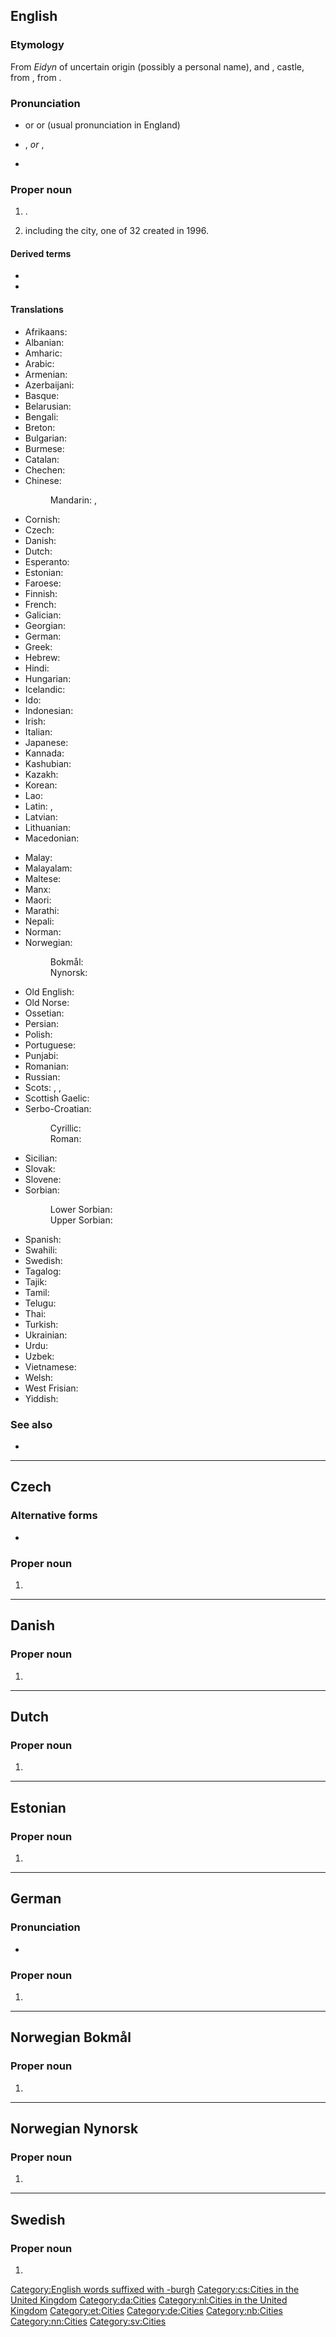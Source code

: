 ==English==
{{wikipedia}}
{{wikipedia|Etymology of Edinburgh}}

===Etymology===
From {{der|en|owl|-}} ''Eidyn'' of uncertain origin (possibly a personal name), and {{der|en|ang|burg}}, castle, from {{der|en|gem-pro|*burgz||fortress}}, from {{der|en|ine-pro|*bʰerǵʰ-}}.

===Pronunciation===
* {{a|UK|AU|NZ}} {{IPA|en|/ˈɛdɪnbəɹə/}} or {{IPA|en|/ˈɛdnbəɹə/}} or {{IPA|en|/ˈɛdɪnbɹə/}} (usual pronunciation in England)
* {{a|US}} {{enPR|ĕdʹĭn-bŭr-ə}} {{IPA|en|/ˈɛdɪnbʌɹə/}}, {{enPR|ĕdʹən-bŭr-ə}} {{IPA|en|/ˈɛdənbʌɹə/}} ''or'' {{enPR|ĕdʹən-bər-ə}}, {{IPA|en|/ˈɛdənbəɹə/}}
* {{audio|en|En-uk-Edinburgh.ogg|Audio (UK)}}

===Proper noun===
{{en-proper noun}}

# {{place|en|city|in and the [[capital city]] of|cc/Scotland}}.
# {{place|en|council area|cc/Scotland}} including the city, one of 32 created in 1996.

====Derived terms====
* {{l|en|Edinburgh of the Seven Seas}}
* {{l|en|New Edinburgh}}

====Translations====
{{trans-top|capital of Scotland}}
* Afrikaans: {{t|af|Edinburg}}
* Albanian: {{t|sq|Edinburg}}
* Amharic: {{t|am|ኤዲንቦሮ}}
* Arabic: {{t|ar|إِدِنْبُرَة|f}}
* Armenian: {{t+|hy|Էդինբուրգ}}
* Azerbaijani: {{t|az|Edinburq}}
* Basque: {{t|eu|Edinburgh}}
* Belarusian: {{t|be|Эдынбу́рг}}
* Bengali: {{t|bn|এডিনবরা}}
* Breton: {{t|br|Dinedin}}
* Bulgarian: {{t|bg|Единбург|sc=Cyrl}}
* Burmese: {{t|my|အက်ဒင်ဗာရာမြို့}}
* Catalan: {{t|ca|Edimburg}}
* Chechen: {{t|ce|Эдинбург}}
* Chinese:
*: Mandarin: {{t+|cmn|愛丁堡|sc=Hani}}, {{t+|cmn|爱丁堡|tr=Àidīngbǎo|sc=Hani}}
* Cornish: {{t|kw|Karedin}}
* Czech: {{t+|cs|Edinburgh|m}}
* Danish: {{t|da|Edinburgh}}
* Dutch: {{t|nl|Edinburgh}}
* Esperanto: {{t|eo|Edinburgo}}
* Estonian: {{t+|et|Edinburgh}}
* Faroese: {{t|fo|Edinburgh}}
* Finnish: {{t+|fi|Edinburgh}}
* French: {{t+|fr|Édimbourg}}
* Galician: {{t|gl|Edimburgo}}
* Georgian: {{t|ka|ედინბურგი}}
* German: {{t+|de|Edinburgh|n}}
* Greek: {{t+|el|Εδιμβούργο|n}}
* Hebrew: {{t|he|אֶדִינְבּוֹרוֹ|tr=edinboro}}
* Hindi: {{t|hi|एडिनबर्ग}}
* Hungarian: {{t+|hu|Edinburgh}}
* Icelandic: {{t|is|Edinborg|f}}
* Ido: {{t|io|Edinburgh}}
* Indonesian: {{t|id|Edinburgh}}
* Irish: {{t|ga|Dún Éideann|m}}
* Italian: {{t|it|Edimburgo|f}}
* Japanese: {{t|ja|エディンバラ|tr=Edinbara}}
* Kannada: {{t|kn|ಎಡಿನ್‌ಬರ್ಗ್‌‌}}
* Kashubian: {{t|csb|Edinburgh}}
* Kazakh: {{t|kk|Эдинбург}}
* Korean: {{t|ko|^에든버러}}
* Lao: {{t|lo|ເອແດມບວກ}}
* Latin: {{t|la|Edinburgum|n}}, {{t|la|Edenburgum|n}}
* Latvian: {{t|lv|Edinburga|f}}
* Lithuanian: {{t|lt|Edinburgas|m}}
* Macedonian: {{t|mk|Единбург|m}}
{{trans-mid}}
* Malay: {{t|ms|Edinburgh}}
* Malayalam: {{t|ml|എഡിൻബറോ}}
* Maltese: {{t|mt|Edimbera}}
* Manx: {{t|gv|Doon Edin}}
* Maori: {{t|mi|Edinburgh}}
* Marathi: {{t|mr|एडिनबरा}}
* Nepali: {{t|ne|एडिनवर्ग}}
* Norman: {{t|nrf|Êdîmbourg}} {{qualifier|Jersey}}
* Norwegian:
*: Bokmål: {{t|nb|Edinburgh}}
*: Nynorsk: {{t|nn|Edinburgh}}
* Old English: {{t|ang|Edinburg}}
* Old Norse: {{t|non|Edinborg}}
* Ossetian: {{t|os|Эдинбург}}
* Persian: {{t|fa|ادینبرو|tr=edinborô}}
* Polish: {{t+|pl|Edynburg|m}}
* Portuguese: {{t+|pt|Edimburgo}}
* Punjabi: {{t|pa|ਐਡਿਨਬਰਾ}}
* Romanian: {{t|ro|Edinburgh}}
* Russian: {{t+|ru|Э́динбург|m}}
* Scots: {{t|sco|Edinburgh}}, {{t|sco|Embra}}, {{t|sco|Edinburrie}}
* Scottish Gaelic: {{t|gd|Dùn Èideann}}
* Serbo-Croatian:
*: Cyrillic: {{t|sh|Единбург}}
*: Roman: {{t+|sh|Edinburgh}}
* Sicilian: {{t|scn|Edimburgu|m}}
* Slovak: {{t|sk|Edinburgh|m}}
* Slovene: {{t|sl|Edinburg}}
* Sorbian:
*: Lower Sorbian: {{t|dsb|Edinburgh}}
*: Upper Sorbian: {{t|hsb|Edinburgh}}
* Spanish: {{t+|es|Edimburgo|m}}
* Swahili: {{t|sw|Edinburgh}}
* Swedish: {{t+|sv|Edinburgh}}
* Tagalog: {{t|tl|Edimburgo}}
* Tajik: {{t|tg|Единбург}}
* Tamil: {{t|ta|எடின்பரோ}}
* Telugu: {{t|te|ఎడిన్‌బరా}}
* Thai: {{t|th|เอดินบะระ|tr=ay-din-bà-rá}}
* Turkish: {{t|tr|Edinburgh}}
* Ukrainian: {{t|uk|Единбург|m}}
* Urdu: {{t|ur|ایڈنبرا|tr=eḍinbarā}}
* Uzbek: {{t|uz|Edinburg}}
* Vietnamese: {{t|vi|Edinburgh}}
* Welsh: {{t+|cy|Caeredin|f}}
* West Frisian: {{t|fy|Edinburch}}
* Yiddish: {{t|yi|עדינבורג}}
{{trans-bottom}}

===See also===
* {{l|en|Edinburg}}

[[Category:English words suffixed with -burgh]]
{{topics|en|Cities in Scotland}}

----

==Czech==

===Alternative forms===
* {{l|cs|Edinburk}}

===Proper noun===
{{cs-proper noun|g=m}}

# {{l|en|Edinburgh}}

[[Category:cs:Cities in the United Kingdom]]

----

==Danish==

===Proper noun===
{{head|da|proper noun}}

# {{l|en|Edinburgh}}

[[Category:da:Cities]]

----

==Dutch==

===Proper noun===
{{nl-proper noun|n}}

# {{l|en|Edinburgh}}

[[Category:nl:Cities in the United Kingdom]]

----

==Estonian==

===Proper noun===
{{head|et|proper noun}}

# {{place|et|capital|cc/Scotland|t1=Edinburgh}}

[[Category:et:Cities]]

----

==German==

===Pronunciation===
* {{audio|de|De-Edinburgh.ogg|Audio}}

===Proper noun===
{{de-proper noun|n}}

# {{l|en|Edinburgh}}

[[Category:de:Cities]]

----

==Norwegian Bokmål==

===Proper noun===
{{head|nb|proper noun}}

# {{l|en|Edinburgh}}

[[Category:nb:Cities]]

----

==Norwegian Nynorsk==

===Proper noun===
{{head|nn|proper noun}}

# {{l|en|Edinburgh}}

[[Category:nn:Cities]]

----

==Swedish==

===Proper noun===
{{head|sv|proper noun}}

# {{l|en|Edinburgh}}

[[Category:sv:Cities]]